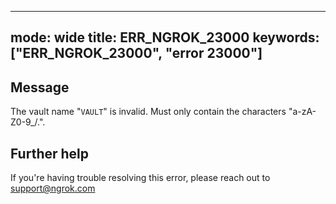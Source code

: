 
---
mode: wide
title: ERR_NGROK_23000
keywords: ["ERR_NGROK_23000", "error 23000"]
---

## Message
The vault name "`VAULT`" is invalid. Must only contain the characters "a-zA-Z0-9_/.".




## Further help
If you're having trouble resolving this error, please reach out to [support@ngrok.com](mailto:support@ngrok.com?subject=Help%20with%20ERR_NGROK_23000)

